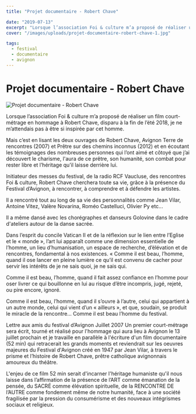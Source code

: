 ```yaml
---
title: "Projet documentaire - Robert Chave"

date: "2019-07-13"
excerpt: "Lorsque l’association Foi & culture m’a proposé de réaliser un film court-métrage en hommage à Robert Chave, disparu à la fin de l’été 2018, je ne m’a..."
cover: "/images/uploads/projet-documentaire-robert-chave-1.jpg"

tags:
  - festival
  - documentaire
  - avignon
---
```


# Projet documentaire - Robert Chave

![Projet documentaire - Robert Chave](/images/uploads/projet-documentaire-robert-chave-1.jpg)

Lorsque l’association Foi & culture m’a proposé de réaliser un film court-métrage en hommage à Robert Chave, disparu à la fin de l’été 2018, je ne m’attendais pas à être si inspirée par cet homme.

Mais c’est en lisant les deux ouvrages de Robert Chave, Avignon Terre de rencontres (2007) et Prêtre sur des chemins inconnus (2012) et en écoutant les témoignages des nombreuses personnes qui l’ont aimé et côtoyé que j’ai découvert le charisme, l'aura de ce prêtre, son humanité, son combat pour rester libre et l’héritage qu’il laisse derrière lui.

Initiateur des messes du festival, de la radio RCF Vaucluse, des rencontres Foi & culture, Robert Chave cherchera toute sa vie, grâce à la présence du Festival d’Avignon, à rencontrer, à comprendre et à défendre les artistes.

Il a rencontré tout au long de sa vie des personnalités comme Jean Vilar, Antoine Vitez, Valère Novarina, Roméo Castelluci, Olivier Py etc...

Il a même dansé avec les chorégraphes et danseurs Golovine dans le cadre d'ateliers autour de la danse sacrée.

Dans l’esprit du concile Vatican II et de la réflexion sur le lien entre l’Eglise et le « monde », l’art lui apparaît comme une dimension essentielle de l’homme, un lieu d’humanisation, un espace de recherche, d’élévation et de rencontres, fondamental à nos existences. « Comme il est beau, l’homme, quand il ose lancer en pleine lumière ce qu’il est convenu de cacher pour servir les intérêts de je ne sais quoi, je ne sais qui.

Comme il est beau, l’homme, quand il fait assez confiance en l’homme pour oser livrer ce qui bouillonne en lui au risque d’être incompris, jugé, rejeté, ou pire encore, ignoré.

Comme il est beau, l’homme, quand il s’ouvre à l’autre, celui qui appartient à un autre monde, celui qui vient d’un « ailleurs », et que, soudain, se produit le miracle de la rencontre… Comme il est beau l’homme du festival.

Lettre aux amis du festival d’Avignon Juillet 2007 Un premier court-métrage sera écrit, tourné et réalisé pour l'hommage qui aura lieu à Avignon le 13 juillet prochain et je travaille en parallèle à l'écriture d'un film documentaire (52 min) qui retracerait les grands moments et reviendrait sur les oeuvres majeures du Festival d'Avignon créé en 1947 par Jean Vilar, à travers le prisme et l’histoire de Robert Chave, prêtre catholique avignonnais amoureux du théâtre.

L'enjeu de ce film 52 min serait d'incarner l'héritage humaniste qu'il nous laisse dans l’affirmation de la présence de l’ART comme émanation de la pensée, du SACRÉ comme élévation spirituelle, de la RENCONTRE DE l’AUTRE comme fondement même de notre humanité, face à une société fragilisée par la pression du consumérisme et des nouveaux intégrismes sociaux et religieux.

